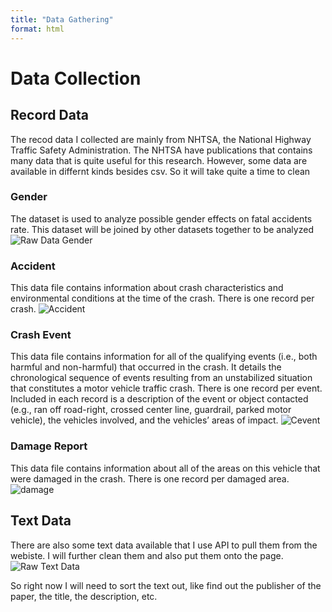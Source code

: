 ```yaml
---
title: "Data Gathering"
format: html
---
```


# Data Collection

## Record Data

The recod data I collected are mainly from NHTSA, the National Highway Traffic Safety Administration. The NHTSA have publications that contains many data that is quite useful for this research. However, some data are available in differnt kinds besides csv. So it will take quite a time to clean

### Gender
The dataset is used to analyze possible gender effects on fatal accidents rate. This dataset will be joined by other datasets together to be analyzed
![Raw Data Gender](images/Raw%20data%20gender.jpg)

### Accident

This data file contains information about crash characteristics and environmental conditions at the time of the crash. There is one record per crash.
![Accident](images/Accidents.jpg)

### Crash Event

This data file contains information for all of the qualifying events (i.e., both harmful and non-harmful) that occurred in the crash. It details the chronological sequence of events resulting from an unstabilized situation that constitutes a motor vehicle traffic crash. There is one record per event. Included in each record is a description of the event or object contacted (e.g., ran off road-right, crossed center line, guardrail, parked motor vehicle), the vehicles involved, and the vehicles' areas of impact.
![Cevent](images/cevent.jpg)

### Damage Report

This data file contains information about all of the areas on this vehicle that were damaged in the crash. There is one record per damaged area.
![damage](images/damage.jpg)


## Text Data 

There are also some text data available that I use API to pull them from the webiste. I will further clean them and also put them onto the page.
![Raw Text Data](images/Raw%20text%20data.jpg)

So right now I will need to sort the text out, like find out the publisher of the paper, the title, the description, etc.
